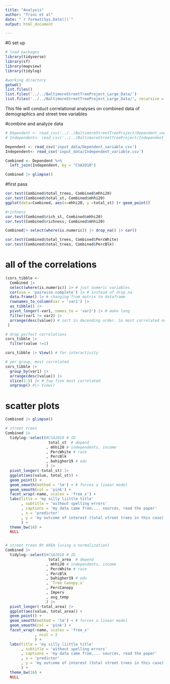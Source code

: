 ```yaml
---
title: "Analysis"
author: "Trini et al"
date: "`r format(Sys.Date())`"
output: html_document

---
```

#0 set up
```r
# load packages
library(tidyverse)
library(sf) 
library(mapview)  
library(tidylog) 

#working directory
getwd()
list.files()
list.files('../../BaltimoreStreetTreeProject_Large_Data/')
list.files('../../BaltimoreStreetTreeProject_Large_Data/', recursive = TRUE)
```

This file will conduct correlational analyses on combined data of demographics and street tree variables 

#combine and analyze data
```r
# Dependent <- read_csv('../../BaltimoreStreetTreeProject/Dependent_variable.csv')
# Independent<- read_csv('../../BaltimoreStreetTreeProject/Independent_variable.csv') 

Dependent <- read_csv('input_data/Dependent_variable.csv')
Independent<- read_csv('input_data/Independent_variable.csv') 

Combined <- Dependent %>% 
  left_join(Independent, by = "CSA2010")

Combined |> glimpse()
```

#first pass
```r

cor.test(Combined$total_trees, Combined$mhhi20)
cor.test(Combined$total_st, Combined$mhhi20)
ggplot(data=Combined, aes(x=mhhi20, y =total_st) )+ geom_point()

#richness
cor.test(Combined$rich_st, Combined$mhhi20)
cor.test(Combined$richness, Combined$mhhi20)

Combined|> select(where(is.numeric)) |> drop_na() |> cor()

cor.test(Combined$total_trees, Combined$PercWhite)
cor.test(Combined$total_trees, Combined$PercBlk)
```


# all of the correlations
```r

(cors_tibble <- 
  Combined |> 
  select(where(is.numeric)) |> # just numeric variables
  cor(use = 'pairwise.complete') |> # instead of drop_na
  data.frame() |> # changing from matrix to dataframe
  rownames_to_column(var = 'var1') |> 
  as_tibble() |> 
  pivot_longer(-var1, names_to = 'var2') |> # make long
  filter(var1 != var2) |>
  arrange(desc(value)) # sort in decending order. So most correlated on top
 ) 

# drop perfect correlations
cors_tibble |> 
  filter(value !=1)

cors_tibble |> View() # for interactivity

# per group, most correlated
cors_tibble |> 
  group_by(var1) |> 
  arrange(desc(value)) |> 
  slice(1:5) |> # top five most correlated
  ungroup() #|> View()

```


# scatter plots
```r

Combined |> glimpse()

# street trees
Combined |> 
  tidylog::select(#CSA2010 # ID
                   total_st  # depend
                  , mhhi20 # independents, income
                  , PercWhite # race
                  , PercBlk
                  , bahigher19 # edu
                  ) |> 
  pivot_longer(-total_st) |> 
  ggplot(aes(value, total_st)) + 
  geom_point() +
  geom_smooth(method = 'lm') + # forces a linear model
  geom_smooth(col = 'pink') + 
  facet_wrap(~name, scales = 'free_x') +
  labs(title = 'my silly liittle title'
       , subtitle = 'without spelling errors'
       , captions = 'my data came from.... sources, read the paper'
       , x = 'predictor'
       , y = 'my outcome of interest (total street trees in this case)'
       ) + 
  theme_bw(16) +
  NULL


# street trees BY AREA (using a normalization)
Combined |> 
  tidylog::select(#CSA2010 # ID
                   total_area  # depend
                  , mhhi20 # independents, income
                  , PercWhite # race
                  , PercBlk
                  , bahigher19 # edu
                  , `Tree Canopy.x`
                  , PercCanopy
                  , Imperv
                  , avg_temp
                  ) |> 
  pivot_longer(-total_area) |> 
  ggplot(aes(value, total_area)) + 
  geom_point() +
  geom_smooth(method = 'lm') + # forces a linear model
  geom_smooth(col = 'pink') + 
  facet_wrap(~name, scales = 'free_x'
             , ncol = 2
             ) +
  labs(title = 'my silly liittle title'
       , subtitle = 'without spelling errors'
       , captions = 'my data came from.... sources, read the paper'
       , x = 'predictor'
       , y = 'my outcome of interest (total street trees in this case)'
       ) + 
  theme_bw(16) +
  NULL


```

